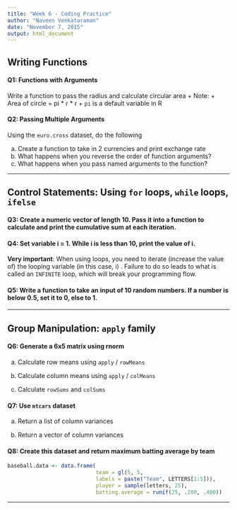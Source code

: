 ```yaml
---
title: "Week 6 - Coding Practice"
author: "Naveen Venkataraman"
date: "November 7, 2015"
output: html_document
---
```


## Writing Functions

#### Q1: Functions with Arguments

Write a function to pass the radius and calculate circular area
+ Note:
    + Area of circle = pi * r * r
    + ```pi``` is a default variable in R


#### Q2: Passing Multiple Arguments

Using the ```euro.cross``` dataset, do the following

a. Create a function to take in 2 currencies and print exchange rate
b. What happens when you reverse the order of function arguments?
c. What happens when you pass named arguments to the function?

---

## Control Statements: Using ```for``` loops, ```while``` loops, ```ifelse```

#### Q3: Create a numeric vector of length 10. Pass it into a function to calculate and print the cumulative sum at each iteration.


#### Q4: Set variable i = 1. While i is less than 10, print the value of i.

__Very important__: When using loops, you need to iterate (increase the value of) the looping variable (in this case, i) . Failure to do so leads to what is called an ```INFINITE``` loop, which will break your programming flow.

#### Q5: Write a function to take an input of 10 random numbers. If a number is below 0.5, set it to 0, else to 1.

---

## Group Manipulation: ```apply``` family

#### Q6: Generate a 6x5 matrix using rnorm


a. Calculate row means using ```apply``` / ```rowMeans```

b. Calculate column means using ```apply``` / ```colMeans```

c. Calculate ```rowSums``` and ```colSums```

#### Q7: Use ```mtcars``` dataset


a. Return a list of column variances

b. Return a vector of column variances

#### Q8: Create this dataset and return maximum batting average by team

```r
baseball.data <- data.frame(
                            team = gl(5, 5,
                            labels = paste("Team", LETTERS[1:5])),
                            player = sample(letters, 25),
                            batting.average = runif(25, .200, .400))
```

---